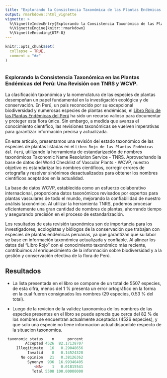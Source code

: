 ```yaml
---
title: "Explorando la Consistencia Taxonómica de las Plantas Endémicas del Perú"
output: rmarkdown::html_vignette
vignette: >
  %\VignetteIndexEntry{Explorando la Consistencia Taxonómica de las Plantas Endémicas del Perú}
  %\VignetteEngine{knitr::rmarkdown}
  %\VignetteEncoding{UTF-8}
---
```


```r
knitr::opts_chunk$set(
  collapse = TRUE,
  comment = "#>"
)
```

```r
```
### Explorando la Consistencia Taxonómica en las Plantas Endémicas del Perú: Una Revisión con TNRS y WCVP.

La clasificación taxonómica y la nomenclatura de las especies de plantas desempeñan un papel fundamental en la investigación ecológica y de conservación. En Perú, un país reconocido por su excepcional biodiversidad y numerosas especies de plantas endémicas, el [Libro Rojo de las Plantas Endémicas del Perú](https://revistasinvestigacion.unmsm.edu.pe/index.php/rpb/issue/view/153) ha sido un recurso valioso para documentar y proteger esta flora única. Sin embargo, a medida que avanza el conocimiento científico, las revisiones taxonómicas se vuelven imperativas para garantizar información precisa y actualizada.

En este artículo, presentamos una revisión del estado taxonómico de las especies de plantas listadas en el `Libro Rojo de las Plantas Endémicas del Perú`, utilizando la herramienta de estandarización de nombres taxonómicos Taxonomic Name Resolution Service - TNRS. Aprovechando la base de datos del World Checklist of Vascular Plants - WCVP, nuestro objetivo es estandarizar los nombres científicos, corregir errores de ortografía y resolver sinónimos desactualizados para obtener los nombres científicos aceptados en la actualidad.

La base de datos WCVP, establecida como un esfuerzo colaborativo internacional, proporciona datos taxonómicos revisados por expertos para plantas vasculares de todo el mundo, mejorando la confiabilidad de nuestro análisis taxonómico. Al utilizar la herramienta TNRS, podemos procesar eficientemente una gran cantidad de nombres de plantas, ahorrando tiempo y asegurando precisión en el proceso de estandarización.

Los resultados de esta revisión taxonómica son de importancia para los investigadores, ecologistas y biólogos de la conservación que trabajan con especies de plantas endémicas peruanas, ya que garantizan que su labor se base en información taxonómica actualizada y confiable. Al alinear los datos del "Libro Rojo" con el conocimiento taxonómico más reciente, contribuimos al enriquecimiento de la información sobre biodiversidad y a la gestión y conservación efectiva de la flora de Perú.

## Resultados

- La lista presentada en el libro se compone de un total de 5507 especies, de esta cifra, menos del 1 % presenta un error ortográfico en la forma en la cual fueron consignados los nombres (29 especies, 0.53 % del total).

- Luego de la revicion de la validez taxonomica de los nombres de las especies presentes en el libro se puede aprecia que cerca del 82 % de los nombres se encuentran actualmente aceptados (4526 especies), y que solo una especie no tiene informacion actual disponible respecto de la situacion taxonomica.

```r
 taxonomic_status    n      porcent
         Accepted 4526  82.17138707
     Illegitimate   16   0.29048656
          Invalid    8   0.14524328
       No opinion   21   0.38126362
          Synonym  936  16.99346405
             <NA>    1   0.01815541
            Total 5508 100.00000000
```


